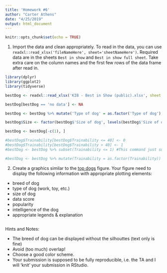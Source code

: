 ```yaml
---
title: 'Homework #6'
author: "Carter Athens"
date: "4/25/2019"
output: html_document
---
```


```r
knitr::opts_chunk$set(echo = TRUE)
```

1. Import the data and clean appropriately. To read in the data, you can use `readxl::read_xlsx('fileNameHere', sheet='sheetNameHere')`. Required data are in the sheets `Best in show` and `Best in show full sheet`. Take extra care on the column names and the first few rows of the data frame after read in.
```r
library(dplyr)
library(ggplot2)
library(tidyverse)

bestDog <- readxl::read_xlsx('KIB - Best in Show (public).xlsx', sheet = 'Best in show full sheet', skip = 2) %>% select(Breed = `Sources - see bottom right`, 'Type of dog' = `category`, 'Size of dog' = `size category`, Score = `ULTIMATE TOP DOG MEGA SCORE`, Popularity = `POPULAR RATING`, Trainability = `1 INTELLIGENCE (TRAINABILITY) ranking`)

bestDog[bestDog == 'no data'] <- NA

bestDog <- bestDog %>% mutate('Type of dog' = as.factor('Type of dog'), Trainability = as.numeric(Trainability), 'Size of dog' = as.factor('Size of dog'))

bestDog$Size <- factor(bestDog$'Size of dog', levels(bestDog$'Size of dog')[c(1, 2, 3)])

bestDog <- bestDog[-c(1), ]

#bestDog$Trainability[bestDog$Trainability <= 40] <- 0
#bestDog$Trainability[bestDog$Trainability > 40] <- 1
#bestDog <- bestDog %>% subset(Trainability <= 1) #This command just subsets all of the trainability rows with a numeric variable, getting rid of the NA values which makes the plot cleaner

#bestDog <- bestDog %>% mutate(Trainability = as.factor(Trainability))
```

2. Create a graphics similar to the  [top dogs](https://informationisbeautiful.net/visualizations/best-in-show-whats-the-top-data-dog/) figure. Your figure need to display the following information with appropriate plotting elements:

- breed of dog
- type of dog (work, toy, etc.)
- size of dog
- data score 
- popularity
- intelligence of the dog
- appropriate legends & explanation

```r


```

Hints and Notes:

- The breed of dog can be displayed without the silhouttes (text only is fine)
- Avoid (too much) overlap!
- Choose a good color scheme.
- Your submission is supposed to be fully reproducible, i.e. the TA and I will 'knit' your submission in RStudio. 